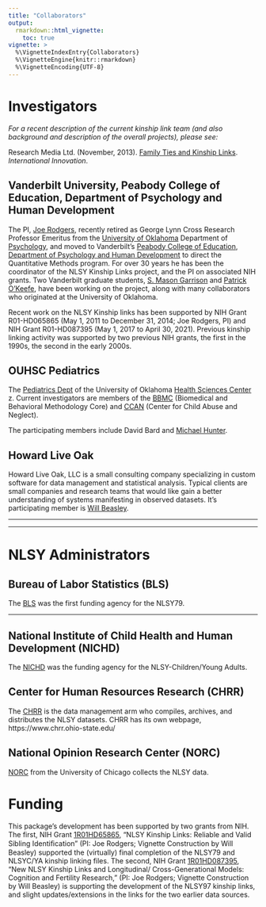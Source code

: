 ---
title: "Collaborators"
output:
  rmarkdown::html_vignette:
    toc: true
vignette: >
  %\VignetteIndexEntry{Collaborators}
  %\VignetteEngine{knitr::rmarkdown}
  %\VignetteEncoding{UTF-8}
---

Investigators
=============================

*For a recent description of the current kinship link team (and also background and description of the overall projects), please see:*

Research Media Ltd. (November, 2013). [Family Ties and Kinship Links](https://github.com/nlsy-links/NlsyLinks/blob/master/vignettes/publications/2013/rodgers-2013-international-innovation.pdf).  *International Innovation*.

Vanderbilt University, Peabody College of Education, Department of Psychology and Human Development
-----------------------------

The PI, [Joe Rodgers](https://www.vanderbilt.edu/psychological_sciences/bio/joe-rodgers), recently retired as George Lynn Cross Research Professor Emeritus from the
[University of Oklahoma](https://www.ou.edu/) Department of [Psychology](https://www.ou.edu/cas/psychology/), and moved to Vanderbilt's [Peabody College of Education](https://peabody.vanderbilt.edu/), [Department of Psychology and Human Development](https://www.vanderbilt.edu/psychological_sciences/)
to direct the Quantitative Methods program.  For over 30 years he has been the coordinator of the NLSY Kinship Links project, and the PI on associated NIH grants.  Two Vanderbilt graduate students, [S. Mason Garrison](https://www.smasongarrison.com) and [Patrick O'Keefe](https://scholar.google.com/citations?user=7ir-hqAAAAAJ&hl=en), have been working on the project, along with many collaborators who originated at the University of Oklahoma.

Recent work on the NLSY Kinship links has been supported by NIH Grant R01-HD065865 (May 1, 2011 to December 31, 2014; Joe Rodgers, PI) and NIH Grant R01-HD087395 (May 1, 2017 to April 30, 2021). Previous kinship linking activity was supported by two previous NIH grants, the first in the 1990s, the second in the early 2000s.

<!--
<a href="https://www.vanderbilt.edu">
  <img src="images/vandy_logo.png" alt="Vanderbilt" style="width: 150px;"/>
</a>
<a href="https://www.vanderbilt.edu/psychological_sciences">
  <img src="images/vuheader.jpg" alt="Psychological Sciences" style="width: 500px;"/>
</a>
-->

OUHSC Pediatrics
-----------------------------

The [Pediatrics Dept](https://medicine.ouhsc.edu/Academic-Departments/Pediatrics) of the University of Oklahoma [Health Sciences Center](https://www.ouhsc.edu/) z.  Current investigators are members of the [BBMC](https://ouhsc.edu/BBMC/) (Biomedical and Behavioral Methodology Core) and [CCAN](https://medicine.ouhsc.edu/Academic-Departments/Pediatrics/Sections/Developmental-Behavioral-Pediatrics/Patient-Care/Center-on-Child-Abuse-and-Neglect) (Center for Child Abuse and Neglect).

The participating members include David Bard and [Michael Hunter](https://acquia-prod.hhd.psu.edu/contact/michael-hunter).

<!--
<a href="https://ouhsc.edu/BBMC/">
  <img src="./images/BbmcDistributionsBackgroundClear.png" alt="BBMC" style="width: 300px;"/>
</a>
<a href="https://medicine.ouhsc.edu/Academic-Departments/Pediatrics">
  <img src="./images/pediatrics_logo.png" alt="OUHSC Pediatrics" style="width: 250px;"/>
</a>
<a href="https://medicine.ouhsc.edu/Academic-Departments/Pediatrics/Sections/Developmental-Behavioral-Pediatrics/Patient-Care/Center-on-Child-Abuse-and-Neglect">
  <img src="./images/ccanlogo.jpg" alt="CCAN" style="width: 170px;"/>
</a>
-->

Howard Live Oak
-----------------------------

Howard Live Oak, LLC is a small consulting company specializing in custom software for data management and statistical analysis. Typical clients are small companies and research teams that would like gain a better understanding of systems manifesting in observed datasets.  It's participating member is [Will Beasley](https://www.researchgate.net/profile/William-Beasley-5).
<!--
<a href="https://howardliveoak.com/">
  <img src="./images/HloGraphicGray.png" alt="Howard Live Oak" style="width: 150px;"/>
</a>
-->

***
***

NLSY Administrators
=============================


Bureau of Labor Statistics (BLS)
-----------------------------

The [BLS](https://www.bls.gov/) was the first funding agency for the NLSY79.

<!--
<a href="https://www.bls.gov/">
  <img src="./images/bls_logo.jpeg" alt="BLS" style="width: 150px;"/>
</a>
-->

***
National Institute of Child Health and Human Development (NICHD)
-----------------------------

The [NICHD](https://www.nichd.nih.gov/) was the funding agency for the NLSY-Children/Young Adults.

<!--
<a href="https://www.nichd.nih.gov/">
  <img src="./images/nichd_logo.jpeg" alt="NICHD" style="width: 200px;"/>
</a>
-->

Center for Human Resources Research (CHRR)
-----------------------------

The [CHRR](https://www.chrr.ohio-state.edu/) is the data management arm who compiles, archives, and distributes the NLSY datasets.  CHRR has its own webpage, https://www.chrr.ohio-state.edu/

<!--
<a href="https://www.chrr.ohio-state.edu/">
  <img src="./images/chrr_logo.jpeg" alt="CHRR" style="width: 150px;"/>
</a>
-->

National Opinion Research Center (NORC)
-----------------------------

[NORC](https://www.norc.org/) from the University of Chicago collects the NLSY data.

<!--
<a href="https://www.norc.org/">
  <img src="./images/norc_logo.png" alt="NORC" style="width: 250px;"/>
</a>
-->

Funding
=================================

This package’s development has been supported by two grants from NIH.  The first, NIH Grant [1R01HD65865](https://taggs.hhs.gov/Detail/AwardDetail?arg_awardNum=R01HD065865&arg_ProgOfficeCode=50), “NLSY Kinship Links: Reliable and Valid Sibling Identiﬁcation” (PI: Joe Rodgers; Vignette Construction by Will Beasley) supported the (virtually) final completion of the NLSY79 and NLSYC/YA kinship linking files.  The second, NIH Grant [1R01HD087395](https://reporter.nih.gov/project-details/9239744), “New NLSY Kinship Links and Longitudinal/ Cross-Generational Models: Cognition and Fertility Research," (PI:  Joe Rodgers;  Vignette Construction by Will Beasley) is supporting the development of the NLSY97 kinship links, and slight updates/extensions in the links for the two earlier data sources.
